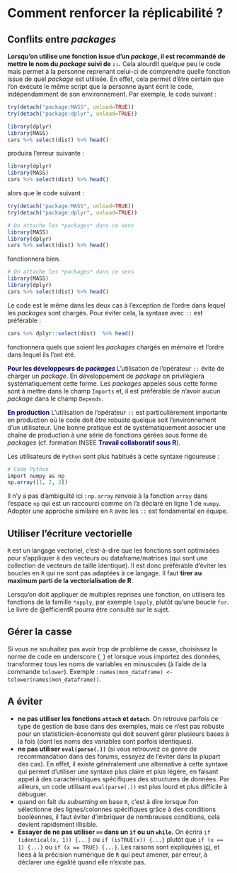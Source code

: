 # Comment renforcer la réplicabilité ?

## Conflits entre *packages*

**Lorsqu'on utilise une fonction issue d'un *package*, il est recommandé de mettre le nom du *package* suivi de `::`.** Cela alourdit quelque peu le code mais permet à la personne reprenant celui-ci de comprendre quelle fonction issue de quel *package* est utilisée. En effet, cela permet d'être certain que l'on exécute le même script que la personne ayant écrit le code, indépendamment de son environnement. Par exemple, le code suivant :

```r
try(detach("package:MASS", unload=TRUE))
try(detach("package:dplyr", unload=TRUE))
```

<!----<div class="fold o">---->
```r
library(dplyr)
library(MASS)
cars %>% select(dist) %>% head()
```
<!----</div>----->
produira l'erreur suivante :
<!----<div class="fold o">------>
```r
library(dplyr)
library(MASS)
cars %>% select(dist) %>% head()
```
<!----</div>----->

alors que le code suivant :

```r
try(detach("package:MASS", unload=TRUE))
try(detach("package:dplyr", unload=TRUE))
```

<!-----<div class="fold o">----->
```r
# On attache les *packages* dans ce sens
library(MASS)
library(dplyr)
cars %>% select(dist) %>% head()
```
<!----</div>---->
fonctionnera bien. 
<!----<div class="fold o">---->
```r
# On attache les *packages* dans ce sens
library(MASS)
library(dplyr)
cars %>% select(dist) %>% head()
```
<!---</div>----->

Le code est le même dans les deux cas à l'exception de l'ordre dans lequel les *packages* sont chargés. Pour éviter cela, la syntaxe avec `::` est préférable :
<!----<div class="fold o">----->
```r
cars %>% dplyr::select(dist)  %>% head()
```
<!---</div>---->
fonctionnera quels que soient les *packages* chargés en mémoire et l'ordre dans lequel ils l'ont été.

<span style="color:DarkBlue">**Pour les développeurs de *packages* **</span>  L'utilisation de l'opérateur `::` évite de charger un *package*. En développement de *package* on privilégiera systématiquement cette forme. Les *packages* appelés sous cette forme sont à mettre dans le champ `Imports` et, il est préférable de n'avoir aucun *package* dans le champ `Depends`.

<span style="color:DarkBlue">**En production**</span> L'utilisation de l'opérateur `::` est particulièrement importante en production où le code doit être robuste quelque soit l'environnement d'un utilisateur. Une bonne pratique est de systématiquement associer une chaîne de production à une série de fonctions gérées sous forme de *packages* (cf. formation INSEE <span style="color:DarkBlue">**Travail collaboratif sous R**</span>).

Les utilisateurs de `Python` sont plus habitués à cette syntaxe rigoureuse :

```r
# Code Python
import numpy as np
np.array([1, 2, 3])
```
Il n'y a pas d'ambiguïté ici : `np.array` renvoie à la fonction `array` dans l'espace `np` qui est un raccourci comme on l'a déclaré en ligne 1 de `numpy`. Adopter une approche similaire en `R` avec les `::` est fondamental en équipe. 

## Utiliser l'écriture vectorielle

`R` est un langage vectoriel, c'est-à-dire que les fonctions sont optimisées pour s'appliquer à des vecteurs ou dataframe/matrices (qui sont une collection de vecteurs de taille identique). Il est donc préférable d'éviter les boucles en `R` qui ne sont pas adaptées à ce langage. Il faut **tirer au maximum parti de la vectorialisation de R**.

Lorsqu'on doit appliquer de multiples reprises une fonction, on utilisera les fonctions de la famille `*apply`, par exemple `lapply`, plutôt qu'une boucle `for`. Le livre de @efficientR pourra être consulté sur le sujet. 


## Gérer la casse

Si vous ne souhaitez pas avoir trop de problème de casse, choisissez la norme de code en underscore (`_`) et lorsque vous importez des données, transformez tous les noms de variables en minuscules (à l'aide de la commande `tolower`). Exemple : `names(mon_dataframe) <- tolower(names(mon_dataframe))`.

## A éviter

* **ne pas utiliser les fonctions `attach` et `detach`**. On retrouve parfois ce type de gestion de base dans des exemples, mais ce n'est pas robuste pour un statisticien-économiste qui doit souvent gérer plusieurs bases à la fois (dont les noms des variables sont parfois identiques).
* **ne pas utiliser `eval(parse(.))`** (si vous retrouvez ce genre de recommandation dans des forums, essayez de l'éviter dans la plupart des cas). En effet, il existe généralement une alternative à cette syntaxe qui permet d'utiliser une syntaxe plus claire et plus légère, en faisant appel à des caractéristiques spécifiques des structures de données. Par ailleurs, un code utilisant `eval(parse(.))` est plus lourd et plus difficile à débuguer.
* quand on fait du *subsetting* en base `R`, c'est à dire lorsque l'on sélectionne des lignes/colonnes spécifiques grâce à des conditions booléennes, il faut éviter d'imbriquer de nombreuses conditions, cela devient rapidement illisible.
* **Essayer de ne pas utiliser `==` dans un `if` ou un `while`.**  On écrira `if (identical(x, 1)) {...}` ou `if (isTRUE(x)) {...}` plutôt que `if (x == 1) {...}` ou `if (x == TRUE) {...}`. Les raisons sont expliquées [ici](https://www.rdocumentation.org/packages/base/versions/3.6.2/topics/identical), et liées à la précision numérique de `R` qui peut amener, par erreur, à déclarer une égalité quand elle n'existe pas.
